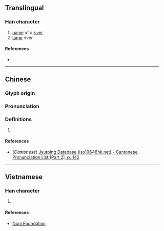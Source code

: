 {{character info/new}}
==Translingual==

===Han character===
{{Han char|rn=85|rad=水|as=10|sn=13|four=|canj=EHRF|ids=⿰氵烏}}

# [[name]] of a [[river]]
# [[large]] river

====References====
* {{Han ref|kx=0640.190|dkj=17964|dj=1047.110|hdz=31703.060|uh=6EA9|ud=28329}}

----

==Chinese==
{{zh-forms}}

===Glyph origin===
{{Han etym}}

===Pronunciation===
{{zh-pron
|m=wù
|c=wu2
|mc=y
|oc=y
|ma=
|cat=
}}

===Definitions===
{{zh-hanzi}}

# {{rfdef|lang=zh}}

====References====
* (''Cantonese'') [http://www.iso10646hk.net/jp/document/download.jsp Jyutping Database (iso10646hk.net) - Cantonese Pronunciation List (Part 2), p. 142]

----

==Vietnamese==

===Han character===
{{vi-readings|rs=水10| hanviet = ồ, ô}}

# {{defn|lang=vi|sort=水10}}

====References====
*[http://nomfoundation.org/common/nom_details.php?codepoint=6ea9 Nom Foundation]